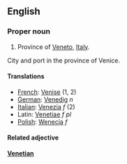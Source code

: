 ==English==

===Proper noun===

#Province of [[Veneto]], [[Italy]].
City and port in the province of Venice.

====Translations====

*[[French]]: [[Venise]] (1, 2)
*[[German]]: [[Venedig]] ''n''
*[[Italian]]: [[Venezia]] ''f'' (2)
*Latin: [[Venetiae]] ''f pl''
*[[Polish]]: [[Wenecja]] ''f''

====Related adjective====

'''[[Venetian]]'''